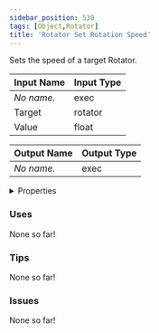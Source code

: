 ```yaml
---
sidebar_position: 530
tags: [Object,Rotator]
title: 'Rotator Set Rotation Speed'
---
```


Sets the speed of a target Rotator.




<EsbSvg />

| Input Name | Input Type |
|-----------|-----------|
| *No name.* | exec |
| Target | rotator |
| Value | float |

| Output Name | Output Type |
|-----------|-----------|
| *No name.* | exec |


<details>
  <summary>Properties</summary>
  <div>
    <div>
    <table>
      <thead>
        <tr>
          <th>Is beta required?</th>
          <th>❌</th>
        </tr>
        <tr>
          <th>Is this chip a trolling risk?</th>
          <th>❌</th>
        </tr>
        <tr>
          <th>Is this chip a role assignment risk?</th>
          <th>❌</th>
        </tr>
        <tr>
          <th>Chip UUID</th>
          <th>9d0e3cf5-581d-4fb5-8346-c9e7d9877b3f</th>
        </tr>
      </thead>
    </table>
    </div>
  </div>
</details>

### Uses

None so far!

### Tips

None so far!

### Issues

None so far!